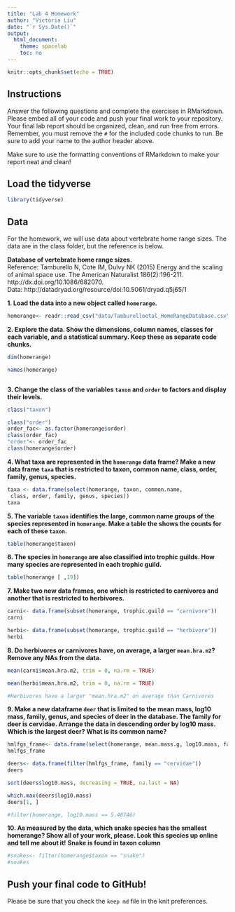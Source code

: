 ```yaml
---
title: "Lab 4 Homework"
author: "Victoria Liu"
date: "`r Sys.Date()`"
output:
  html_document:
    theme: spacelab
    toc: no
---
```


```r
knitr::opts_chunk$set(echo = TRUE)
```

## Instructions
Answer the following questions and complete the exercises in RMarkdown. Please embed all of your code and push your final work to your repository. Your final lab report should be organized, clean, and run free from errors. Remember, you must remove the `#` for the included code chunks to run. Be sure to add your name to the author header above.  

Make sure to use the formatting conventions of RMarkdown to make your report neat and clean!  

## Load the tidyverse
```r
library(tidyverse)
```

## Data
For the homework, we will use data about vertebrate home range sizes. The data are in the class folder, but the reference is below.  

**Database of vertebrate home range sizes.**  
Reference: Tamburello N, Cote IM, Dulvy NK (2015) Energy and the scaling of animal space use. The American Naturalist 186(2):196-211. http://dx.doi.org/10.1086/682070.  
Data: http://datadryad.org/resource/doi:10.5061/dryad.q5j65/1  

**1. Load the data into a new object called `homerange`.**
```r
homerange<- readr::read_csv("data/Tamburelloetal_HomeRangeDatabase.csv")
```


**2. Explore the data. Show the dimensions, column names, classes for each variable, and a statistical summary. Keep these as separate code chunks.**  
```r
dim(homerange)
```
```r
names(homerange)
```
```r

```


**3. Change the class of the variables `taxon` and `order` to factors and display their levels.**  
```r
class("taxon")

```

```r
class("order")
order_fac<- as.factor(homerange$order)
class(order_fac)
"order"<- order_fac
class(homerange$order)
```


**4. What taxa are represented in the `homerange` data frame? Make a new data frame `taxa` that is restricted to taxon, common name, class, order, family, genus, species.**  
```r
taxa <- data.frame(select(homerange, taxon, common.name,
 class, order, family, genus, species))
taxa
```


**5. The variable `taxon` identifies the large, common name groups of the species represented in `homerange`. Make a table the shows the counts for each of these `taxon`.**  
```r
table(homerange$taxon)
```

**6. The species in `homerange` are also classified into trophic guilds. How many species are represented in each trophic guild.**  
```r
table(homerange [ ,19])
```

**7. Make two new data frames, one which is restricted to carnivores and another that is restricted to herbivores.**  
```r
carni<- data.frame(subset(homerange, trophic.guild == "carnivore"))
carni
```
```r
herbi<- data.frame(subset(homerange, trophic.guild == "herbivore"))
herbi
```

**8. Do herbivores or carnivores have, on average, a larger `mean.hra.m2`? Remove any NAs from the data.**  
```r
mean(carni$mean.hra.m2, trim = 0, na.rm = TRUE)
```
```r
mean(herbi$mean.hra.m2, trim = 0, na.rm = TRUE)
```
```r
#Herbivores have a larger "mean.hra.m2" on average than Carnivores
```

**9. Make a new dataframe `deer` that is limited to the mean mass, log10 mass, family, genus, and species of deer in the database. The family for deer is cervidae. Arrange the data in descending order by log10 mass. Which is the largest deer? What is its common name?**  
```r
hmlfgs_frame<- data.frame(select(homerange, mean.mass.g, log10.mass, family, genus, species))
hmlfgs_frame
```
```r
deers<- data.frame(filter(hmlfgs_frame, family == "cervidae"))
deers
```
```r
sort(deers$log10.mass, decreasing = TRUE, na.last = NA)
```
```r
which.max(deers$log10.mass)
deers[1, ]
```
```r
#filter(homerange, log10.mass == 5.48746)
```


**10. As measured by the data, which snake species has the smallest homerange? Show all of your work, please. Look this species up online and tell me about it!** **Snake is found in taxon column**    
```r
#snakes<- filter(homerange$taxon == "snake")
#snakes
```

## Push your final code to GitHub!
Please be sure that you check the `keep md` file in the knit preferences.   